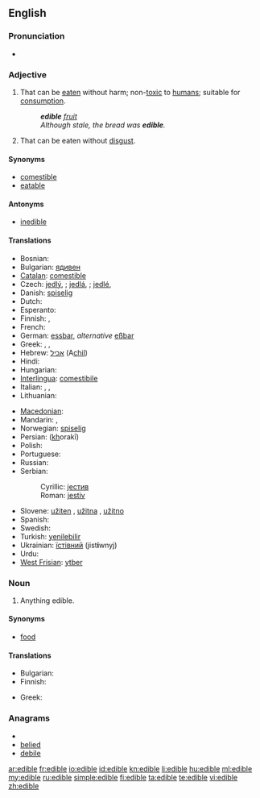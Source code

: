 ==English==

===Pronunciation===
* {{a|UK}} {{IPA|/ˈɛd.ɪ.bəl/}} {{SAMPA|/"Ed.I.b@l/}}

===Adjective===
{{en-adj|-}}

# That can be [[eat]]en without harm; non-[[toxic]] to [[human]]s; suitable for [[consumption]].
#: '''''edible''' [[fruit]]''
#: ''Although stale, the bread was '''edible'''.''
# That can be eaten without [[disgust]].

====Synonyms====
* [[comestible]]
* [[eatable]]

====Antonyms====
* [[inedible]]

====Translations====
{{trans-top|that can be eaten without harm; suitable for consumption}}
* Bosnian: {{t-|bs|jestiv|m}}
* Bulgarian: [[ядивен]] {{m}}
* [[Catalan]]: [[comestible]]
* Czech: [[jedlý]], {{m}}; [[jedlá]], {{f}}; [[jedlé]], {{n}}
* Danish: [[spiselig]]
* Dutch: {{t+|nl|eetbaar}}
* Esperanto: {{t|eo|manĝebla |xs=Esperanto}}
* Finnish: {{t+|fi|syötävä}}, {{t-|fi|syömäkelpoinen}}
* French: {{t+|fr|comestible}}
* German: [[essbar]], ''alternative'' [[eßbar]]
* Greek: {{t|el|βρώσιμος|m|tr=vrósimos|sc=Grek}}, {{t|el|φαγώσιμος|m|tr=fagósimos|sc=Grek}}, {{t|el|εδώδιμος|m|tr=edódimos|sc=Grek}}
* Hebrew: [[אכיל]] (A<u>chil</u>)
* Hindi: {{t-|hi|खाद्य|tr=khādya|xs=Hindi}}
* Hungarian: {{t+|hu|ehető}}
* [[Interlingua]]: [[comestibile]]
* Italian: {{t+|it|commestibile}},  {{t+|it|edibile}},  {{t+|it|edule}}
* Lithuanian: {{t-|lt|valgomas|xs=Lithuanian}}
{{trans-mid}}
* [[Macedonian]]: {{t|mk|јадлив|m|tr=jádliv}}
* Mandarin: {{t|zh|可食用的|sc=Hani}},  {{t|zh|可以吃的|sc=Hani}}
* Norwegian: [[spiselig]]
* Persian: {{fa-Arab|[[خوراکی]]}} (<u>kh</u>orakī)
* Polish: {{t+|pl|jadalny|m}}
* Portuguese: {{t+|pt|comestível}}
* Russian: {{t|ru|съедобный|tr=sjedóbnyj}}
* Serbian:
*: Cyrillic: [[јестив]] {{m}}
*: Roman: [[jestiv]] {{m}}
* Slovene: [[užiten]] {{m}}, [[užitna]] {{f}}, [[užitno]] {{n}}
* Spanish: {{t-|es|comestible}}
* Swedish: {{t+|sv|ätbar}}
* Turkish: [[yenilebilir]]
* Ukrainian: [[їстівний]] {{m}} (jist'''i'''wnyj)
* Urdu: {{t-|ur|کھادیہ|tr=khādya|xs=Urdu}}
* [[West Frisian]]: [[ytber]]
{{trans-bottom}}

===Noun===
{{en-noun}}

# Anything edible.

====Synonyms====
* [[food]]

====Translations====
{{trans-top|anything edible}}
* Bulgarian: {{t+|bg|храна|f}}
* Finnish: {{t+|fi|syötävä}}
{{trans-mid}}
* Greek: {{t|el|φαγώσιμα|n|p|tr=fagósima|sc=Grek}}
{{trans-bottom}}

===Anagrams===
* {{alphagram|bdeeil}}
* [[belied#English|belied]]
* [[debile#English|debile]]

[[ar:edible]]
[[fr:edible]]
[[io:edible]]
[[id:edible]]
[[kn:edible]]
[[li:edible]]
[[hu:edible]]
[[ml:edible]]
[[my:edible]]
[[ru:edible]]
[[simple:edible]]
[[fi:edible]]
[[ta:edible]]
[[te:edible]]
[[vi:edible]]
[[zh:edible]]